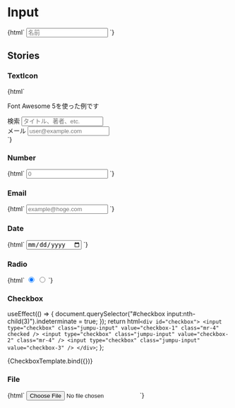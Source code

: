 
<Meta title="Forms/Input" />

# Input

<Canvas>
  <Story name="Text">
    {html` <input type="text" class="jumpu-input" placeholder="名前" /> `}
  </Story>
</Canvas>

## Stories

### TextIcon

<Canvas>
  <Story name="TextIcon">
    {html`
      <p class="mb-4">Font Awesome 5を使った例です</p>
      <div class="mt-4">
        <label class="mb-1 block" for="search-input"
          ><i class="fas fa-search"></i> 検索</label
        >
        <input
          type="text"
          class="jumpu-input"
          placeholder="タイトル、著者、etc."
          id="search-input"
        />
      </div>
      <div class="mt-4">
        <label class="mb-1 block" for="search-email"
          ><i class="fas fa-envelope"></i> メール</label
        >
        <input
          type="email"
          class="jumpu-input"
          placeholder="user@example.com"
          id="search-email"
        />
      </div>
    `}
  </Story>
</Canvas>

### Number

<Canvas>
  <Story name="Number">{html`
    <input type="number" class="jumpu-input" placeholder="0" />
  `}</Story>
</Canvas>

### Email

<Canvas>
  <Story name="Email">
    {html`
      <input type="email" class="jumpu-input" placeholder="example@hoge.com" />
    `}
  </Story>
</Canvas>

### Date

<Canvas>
  <Story name="Date">{html` <input type="date" class="jumpu-input" /> `}</Story>
</Canvas>

### Radio

<Canvas>
  <Story name="Radio">
    {html`
      <input
        type="radio"
        class="jumpu-input"
        name="radio-sample"
        value="radio-1"
        class="mr-4"
        checked
      />
      <input
        type="radio"
        class="jumpu-input"
        name="radio-sample"
        value="radio-2"
      />
    `}
  </Story>
</Canvas>

### Checkbox

  useEffect(() => {
    document.querySelector("#checkbox input:nth-child(3)").indeterminate = true;
  });
  return html`
    <div id="checkbox">
      <input
        type="checkbox"
        class="jumpu-input"
        value="checkbox-1"
        class="mr-4"
        checked
      />
      <input
        type="checkbox"
        class="jumpu-input"
        value="checkbox-2"
        class="mr-4"
      />
      <input type="checkbox" class="jumpu-input" value="checkbox-3" />
    </div>
  `;
};

<Canvas>
  <Story name="Checkbox">{CheckboxTemplate.bind({})}</Story>
</Canvas>

### File

<Canvas>
  <Story name="File">{html` <input type="file" class="jumpu-input" /> `}</Story>
</Canvas>
